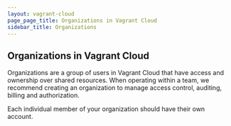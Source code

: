 ```yaml
---
layout: vagrant-cloud
page_page_title: Organizations in Vagrant Cloud
sidebar_title: Organizations
---
```


## Organizations in Vagrant Cloud

Organizations are a group of users in Vagrant Cloud that have access and
ownership over shared resources. When operating within a team, we recommend
creating an organization to manage access control, auditing, billing and
authorization.

Each individual member of your organization should have their own account.
